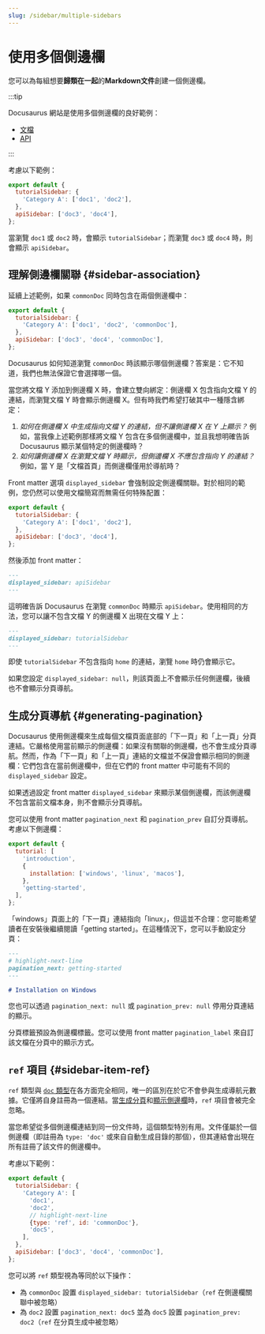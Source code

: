 ```yaml
---
slug: /sidebar/multiple-sidebars
---
```


# 使用多個側邊欄

您可以為每組想要**歸類在一起**的**Markdown文件**創建一個側邊欄。

:::tip

Docusaurus 網站是使用多個側邊欄的良好範例：

- [文檔](../../../introduction.mdx)
- [API](../../../cli.mdx)

:::

考慮以下範例：

```js title="sidebars.js"
export default {
  tutorialSidebar: {
    'Category A': ['doc1', 'doc2'],
  },
  apiSidebar: ['doc3', 'doc4'],
};
```

當瀏覽 `doc1` 或 `doc2` 時，會顯示 `tutorialSidebar`；而瀏覽 `doc3` 或 `doc4` 時，則會顯示 `apiSidebar`。

## 理解側邊欄關聯 {#sidebar-association}

延續上述範例，如果 `commonDoc` 同時包含在兩個側邊欄中：

```js title="sidebars.js"
export default {
  tutorialSidebar: {
    'Category A': ['doc1', 'doc2', 'commonDoc'],
  },
  apiSidebar: ['doc3', 'doc4', 'commonDoc'],
};
```

Docusaurus 如何知道瀏覽 `commonDoc` 時該顯示哪個側邊欄？答案是：它不知道，我們也無法保證它會選擇哪一個。

當您將文檔 Y 添加到側邊欄 X 時，會建立雙向綁定：側邊欄 X 包含指向文檔 Y 的連結，而瀏覽文檔 Y 時會顯示側邊欄 X。但有時我們希望打破其中一種隱含綁定：

1. _如何在側邊欄 X 中生成指向文檔 Y 的連結，但不讓側邊欄 X 在 Y 上顯示？_ 例如，當我像上述範例那樣將文檔 Y 包含在多個側邊欄中，並且我想明確告訴 Docusaurus 顯示某個特定的側邊欄時？
2. _如何讓側邊欄 X 在瀏覽文檔 Y 時顯示，但側邊欄 X 不應包含指向 Y 的連結？_ 例如，當 Y 是「文檔首頁」而側邊欄僅用於導航時？

Front matter 選項 `displayed_sidebar` 會強制設定側邊欄關聯。對於相同的範例，您仍然可以使用文檔簡寫而無需任何特殊配置：

```js title="sidebars.js"
export default {
  tutorialSidebar: {
    'Category A': ['doc1', 'doc2'],
  },
  apiSidebar: ['doc3', 'doc4'],
};
```

然後添加 front matter：

```md title="commonDoc.md"
---
displayed_sidebar: apiSidebar
---
```

這明確告訴 Docusaurus 在瀏覽 `commonDoc` 時顯示 `apiSidebar`。使用相同的方法，您可以讓不包含文檔 Y 的側邊欄 X 出現在文檔 Y 上：

```md title="home.md"
---
displayed_sidebar: tutorialSidebar
---
```

即使 `tutorialSidebar` 不包含指向 `home` 的連結，瀏覽 `home` 時仍會顯示它。

如果您設定 `displayed_sidebar: null`，則該頁面上不會顯示任何側邊欄，後續也不會顯示分頁導航。

## 生成分頁導航 {#generating-pagination}

Docusaurus 使用側邊欄來生成每個文檔頁面底部的「下一頁」和「上一頁」分頁連結。它嚴格使用當前顯示的側邊欄：如果沒有關聯的側邊欄，也不會生成分頁導航。然而，作為「下一頁」和「上一頁」連結的文檔並不保證會顯示相同的側邊欄：它們包含在當前側邊欄中，但在它們的 front matter 中可能有不同的 `displayed_sidebar` 設定。

如果透過設定 front matter `displayed_sidebar` 來顯示某個側邊欄，而該側邊欄不包含當前文檔本身，則不會顯示分頁導航。

您可以使用 front matter `pagination_next` 和 `pagination_prev` 自訂分頁導航。考慮以下側邊欄：

```js title="sidebars.js"
export default {
  tutorial: [
    'introduction',
    {
      installation: ['windows', 'linux', 'macos'],
    },
    'getting-started',
  ],
};
```

「windows」頁面上的「下一頁」連結指向「linux」，但這並不合理：您可能希望讀者在安裝後繼續閱讀「getting started」。在這種情況下，您可以手動設定分頁：

```md title="windows.md"
---
# highlight-next-line
pagination_next: getting-started
---

# Installation on Windows
```

您也可以透過 `pagination_next: null` 或 `pagination_prev: null` 停用分頁連結的顯示。

分頁標籤預設為側邊欄標籤。您可以使用 front matter `pagination_label` 來自訂該文檔在分頁中的顯示方式。

## `ref` 項目 {#sidebar-item-ref}

`ref` 類型與 [`doc` 類型](./items.mdx#sidebar-item-doc)在各方面完全相同，唯一的區別在於它不會參與生成導航元數據。它僅將自身註冊為一個連結。當[生成分頁](#generating-pagination)和[顯示側邊欄](#sidebar-association)時，`ref` 項目會被完全忽略。

當您希望從多個側邊欄連結到同一份文件時，這個類型特別有用。文件僅屬於一個側邊欄（即註冊為 `type: 'doc'` 或來自自動生成目錄的那個），但其連結會出現在所有註冊了該文件的側邊欄中。

考慮以下範例：

```js title="sidebars.js"
export default {
  tutorialSidebar: {
    'Category A': [
      'doc1',
      'doc2',
      // highlight-next-line
      {type: 'ref', id: 'commonDoc'},
      'doc5',
    ],
  },
  apiSidebar: ['doc3', 'doc4', 'commonDoc'],
};
```

您可以將 `ref` 類型視為等同於以下操作：

- 為 `commonDoc` 設置 `displayed_sidebar: tutorialSidebar`（`ref` 在側邊欄關聯中被忽略）
- 為 `doc2` 設置 `pagination_next: doc5` 並為 `doc5` 設置 `pagination_prev: doc2`（`ref` 在分頁生成中被忽略）